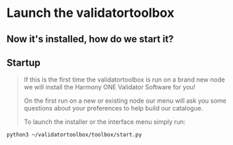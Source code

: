 # Launch the validatortoolbox
Now it's installed, how do we start it?
---
## Startup
> If this is the first time the validatortoolbox is run on a brand new node we will install the Harmony ONE Validator Software for you! 
> 
> On the first run on a new or existing node our menu will ask you some questions about your preferences to help build our catalogue.
> 
> To launch the installer or the interface menu simply run:
```text
python3 ~/validatortoolbox/toolbox/start.py
```